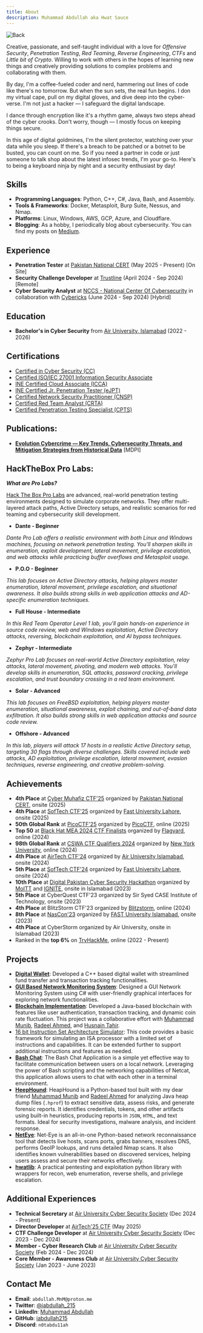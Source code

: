 ```yaml
---
title: About
description: Muhammad Abdullah aka Hwat Sauce
---
```


![Back](/static/images/back.jpg)

Creative, passionate, and self-taught individual with a love for *Offensive Security*, *Penetration Testing*, *Red Teaming*, *Reverse Engineering*, *CTFs* and *Little bit of Crypto*. Willing to work with others in the hopes of learning new things and creatively providing solutions to complex problems and collaborating with them.

By day, I'm a coffee-fueled coder and nerd, hammering out lines of code like there's no tomorrow. But when the sun sets, the real fun begins. I don my virtual cape, pull on my digital gloves, and dive deep into the cyber-verse. I'm not just a hacker — I safeguard the digital landscape.

I dance through encryption like it's a rhythm game, always two steps ahead of the cyber crooks. Don't worry, though — I mostly focus on keeping things secure.

In this age of digital goldmines, I'm the silent protector, watching over your data while you sleep. If there's a breach to be patched or a botnet to be busted, you can count on me. So if you need a partner in code or just someone to talk shop about the latest infosec trends, I'm your go-to. Here's to being a keyboard ninja by night and a security enthusiast by day!

## Skills

- **Programming Languages**: Python, C++, C#, Java, Bash, and Assembly.
- **Tools & Frameworks**: Docker, Metasploit, Burp Suite, Nessus, and Nmap.
- **Platforms**: Linux, Windows, AWS, GCP, Azure, and Cloudflare.
- **Blogging**: As a hobby, I periodically blog about cybersecurity. You can find my posts on [Medium](https://medium.com/@iabdullah_215).

## Experience

- **Penetration Tester** at [Pakistan National CERT](https://pkcert.gov.pk/) (May 2025 - Present) [On Site]
- **Security Challenge Developer** at [Trustline](https://www.trustline.sa/) (April 2024 - Sep 2024) [Remote]
- **Cyber Security Analyst** at [NCCS - National Center Of Cybersecurity](https://www.nccs.pk/) in collaboration with [Cybericks](https://cybericks.com/) (June 2024 - Sep 2024) [Hybrid]

## Education

- **Bachelor's in Cyber Security** from [Air University, Islamabad](https://au.edu.pk/) (2022 - 2026)

## Certifications

- [Certified in Cyber Security (CC)]()
- [Certified ISO/IEC 27001 Information Security Associate](https://www.skillfront.com/Badges/96244120273692)
- [INE Certified Cloud Associate (ICCA)](https://certs.ine.com/3d857008-1603-41dc-a5ea-1e0c590cbe33#gs.b8suwa)
- [INE Certified Jr. Penetration Tester (eJPT)](https://certs.ine.com/3d857008-1603-41dc-a5ea-1e0c590cbe33#gs.b8suwa)
- [Certified Network Security Practitioner (CNSP)]()
- [Certified Red Team Analyst (CRTA)](https://www.credential.net/724e06f3-0a39-402b-9ced-b9c3953aa3e3#acc.eXn7Jl3j)
- [Certified Penetration Testing Specialist (CPTS)](https://www.hackthebox.com/certificates)

## Publications:

- [**Evolution Cybercrime — Key Trends, Cybersecurity Threats, and Mitigation Strategies from Historical Data**](https://www.mdpi.com/2813-2203/4/3/25) [MDPI]

## HackTheBox Pro Labs:
**_What are Pro Labs?_**

[Hack The Box Pro Labs](https://app.hackthebox.com/prolabs) are advanced, real-world penetration testing environments designed to simulate corporate networks. They offer multi-layered attack paths, Active Directory setups, and realistic scenarios for red teaming and cybersecurity skill development.
- **Dante - Beginner**

_Dante Pro Lab offers a realistic environment with both Linux and Windows machines, focusing on network penetration testing. You'll sharpen skills in enumeration, exploit development, lateral movement, privilege escalation, and web attacks while practicing buffer overflows and Metasploit usage._
- **P.O.O - Beginner**

_This lab focuses on Active Directory attacks, helping players master enumeration, lateral movement, privilege escalation, and situational awareness. It also builds strong skills in web application attacks and AD-specific enumeration techniques._
- **Full House - Intermediate**

_In this Red Team Operator Level 1 lab, you'll gain hands-on experience in source code review, web and Windows exploitation, Active Directory attacks, reversing, blockchain exploitation, and AI bypass techniques._
- **Zephyr - Intermediate**

_Zephyr Pro Lab focuses on real-world Active Directory exploitation, relay attacks, lateral movement, pivoting, and modern web attacks. You'll develop skills in enumeration, SQL attacks, password cracking, privilege escalation, and trust boundary crossing in a red team environment._

- **Solar - Advanced**

_This lab focuses on FreeBSD exploitation, helping players master enumeration, situational awareness, exploit chaining, and out-of-band data exfiltration. It also builds strong skills in web application attacks and source code review._

- **Offshore - Advanced**

_In this lab, players will attack 17 hosts in a realistic Active Directory setup, targeting 30 flags through diverse challenges. Skills covered include web attacks, AD exploitation, privilege escalation, lateral movement, evasion techniques, reverse engineering, and creative problem-solving._

## Achievements

- **4th Place** at [Cyber Muhafiz CTF'25](https://neocyberrange.org/) organized by [Pakistan National CERT](https://pkcert.gov.pk/), onsite (2025)
- **4th Place** at [SofTech CTF'25](https://softecnu.org/) organized by [Fast University Lahore](https://lhr.nu.edu.pk/), onsite (2025)
- **50th Global Rank** at [PicoCTF'25](https://picoctf.org/competitions/2025-spring.html) organized by [PicoCTF](https://picoctf.org/), online (2025)
- **Top 50** at [Black Hat MEA 2024 CTF Finalists](https://blackhatmea.com/) organized by [Flagyard](https://flagyard.com/), online (2024)
- **98th Global Rank** at [CSWA CTF Qualifiers 2024](https://www.csaw.io/ctf) organized by [New York University](https://www.nyu.edu/), online (2024)
- **4th Place** at [AirTech CTF'24](https://auair.tech/) organized by [Air University Islamabad](https://www.au.edu.pk/), onsite (2024)
- **5th Place** at [SofTech CTF'24](https://softecnu.org/) organized by [Fast University Lahore](https://lhr.nu.edu.pk/), onsite (2024)
- **10th Place** at [Digital Pakistan Cyber Security Hackathon](https://cyberhackathon.pk/) organized by [MoITT](https://moitt.gov.pk/) and [IGNITE](https://ignite.org.pk/), onsite in Islamabad (2023)
- **5th Place** at CyberQuest CTF'23 organized by Sir Syed CASE Institute of Technology, onsite (2023)
- **4th Place** at BlitzStorm CTF'23 organized by [Blitzstorm](https://www.linkedin.com/company/blitzstorm/), online (2024)
- **8th Place** at [NasCon'23](https://ctftime.org/event/1894/) organized by [FAST University Islamabad](http://isb.nu.edu.pk/), onsite (2023)
- **4th Place** at CyberStorm organized by Air University, onsite in Islamabad (2023)
- Ranked in the **top 6%** on [TryHackMe](https://tryhackme.com/p/M.n.M), online (2022 - Present)

## Projects

- [**Digital Wallet**](https://github.com/iabdullah215/Programming-Fundamentals): Developed a C++ based digital wallet with streamlined fund transfer and transaction tracking functionalities.
- [**GUI Based Network Monitoring System**](https://github.com/iabdullah215/OOP2): Designed a GUI Network Monitoring System using C# with user-friendly graphical interfaces for exploring network functionalities.
- [**Blockchain Implementation**](https://github.com/mun1bxD/BlockChain): Developed a Java-based blockchain with features like user authentication, transaction tracking, and dynamic coin rate fluctuation. This project was a collaborative effort with [Muhammad Munib](https://www.linkedin.com/in/muhammad-munib-nawaz-7b8129292/), [Radeel Ahmed](https://www.linkedin.com/in/radeel-ahmad-866a50293/), and [Husnain Tahir](https://www.linkedin.com/in/husnain-tahir-551921225/).
- [16 bit Instruction Set Architecture Simulator](https://github.com/iabdullah215/16-bit-Instruction-Set-Architecture-Simulator): This code provides a basic framework for simulating an ISA processor with a limited set of instructions and capabilities. It can be extended further to support additional instructions and features as needed.
- [**Bash Chat**](https://github.com/iabdullah215/CS225-L/tree/main/Project): The Bash Chat Application is a simple yet effective way to facilitate communication between users on a local network. Leveraging the power of Bash scripting and the networking capabilities of Netcat, this application allows users to chat with each other in a terminal environment.
- [**HeepHound**](https://github.com/iabdullah215/HeapHound): HeapHound is a Python-based tool built with my dear friend [Muhammad Munib](https://www.linkedin.com/in/muhammad-munib-nawaz-7b8129292/) and [Radeel Ahmed](https://www.linkedin.com/in/radeel-ahmad-866a50293/) for analyzing Java heap dump files (`.hprof`) to extract sensitive data, assess risks, and generate forensic reports. It identifies credentials, tokens, and other artifacts using built-in heuristics, producing reports in `JSON`, `HTML`, and text formats. Ideal for security investigations, malware analysis, and incident response.
- [**NetEye**](https://github.com/iabdullah215/NetEye): Net-Eye is an all-in-one Python-based network reconnaissance tool that detects live hosts, scans ports, grabs banners, resolves DNS, performs GeoIP lookups, and runs detailed Nmap scans. It also identifies known vulnerabilities based on discovered services, helping users assess and secure their networks effectively.
- [**hwatlib**](https://github.com/iabdullah215/hwatlib): A practical pentesting and exploitation python library with wrappers for recon, web enumeration, reverse shells, and privilege escalation.

## Additional Experiences

- **Technical Secretary** at [Air University Cyber Security Society](https://aucss-beta.vercel.app/) (Dec 2024 - Present)
- **Director Developer** at [AirTech'25 CTF](https://www.instagram.com/airtech.25/?hl=en) (May 2025)
- **CTF Challenge Developer** at [Air University Cyber Security Society](https://aucss-beta.vercel.app/) (Dec 2023 - Dec 2024)
- **Member - Cyber Research Club** at [Air University Cyber Security Society](https://aucss-beta.vercel.app/) (Feb 2024 - Dec 2024)
- **Core Member - Awareness Club** at [Air University Cyber Security Society](https://aucss-beta.vercel.app/) (Jan 2023 - June 2023)

## Contact Me

- **Email**: `abdullah.MnM@proton.me`
- **Twitter**: [@iabdullah_215](https://twitter.com/iabdullah_215)
- **LinkedIn**: [Muhammad Abdullah](https://www.linkedin.com/in/muhammad-abdullah-691a1026a/)
- **GitHub**: [iabdullah215](https://github.com/iabdullah215)
- **Discord**: `n0tabdu11ah`
